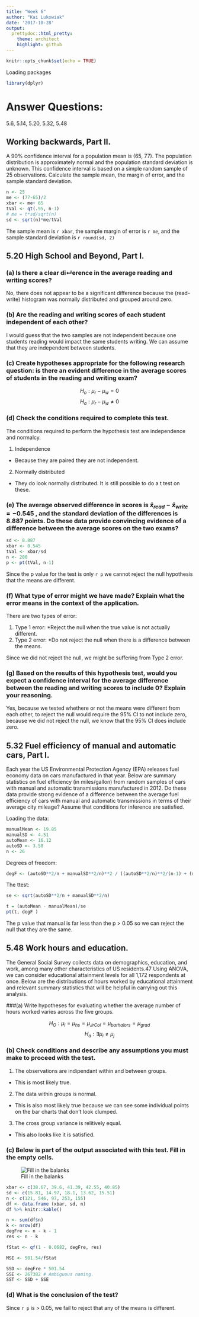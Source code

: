 ```yaml
---
title: "Week 6"
author: "Kai Lukowiak"
date: '2017-10-28'
output:
  prettydoc::html_pretty:
    theme: architect
    highlight: github
---
```



```r
knitr::opts_chunk$set(echo = TRUE)
```

Loading packages
```r
library(dplyr)

```




# Answer Questions: 
5.6, 5.14, 5.20, 5.32, 5.48



## Working backwards, Part II.

A 90% confidence interval for a population mean is (65, 77). The population distribution is approximately normal and the population standard deviation is unknown. This confidence interval is based on a simple random sample of 25 observations. Calculate the sample mean, the margin of error, and the sample standard deviation.


```r
n <- 25
me <- (77-65)/2
xbar <- me+ 65
tVal <- qt(.95, n-1)
# me = t*sd/sqrt(n)
sd <- sqrt(n)*me/tVal

```

The sample mean is ```r xbar```, the sample margin of error is ```r me```, and the sample standard deviation is ```r round(sd, 2)```



## 5.20 High School and Beyond, Part I.

### (a) Is there a clear di↵erence in the average reading and writing scores?
No, there does not appear to be a significant difference because the (read-write) histogram was normally distributed and grouped around zero. 

### (b) Are the reading and writing scores of each student independent of each other?

I would guess that the two samples are not independent because one students reading would impact the same students writing. We can assume that they are independent between students. 

### (c) Create hypotheses appropriate for the following research question: is there an evident difference in the average scores of students in the reading and writing exam?

$$H_o:\mu_r-\mu_w = 0 $$
$$H_a:\mu_r-\mu_w \ne 0 $$

### (d) Check the conditions required to complete this test.

The conditions required to perform the hypothesis test are independence and normalcy. 

1. Independence
  * Because they are paired they are not independent.
  
2. Normally distributed
  * They do look normally distributed.
It is still possible to do a t test on these.


### (e) The average observed difference in scores is $\bar x_{read} − \bar x_{write} = −0.545$ , and the standard deviation of the differences is 8.887 points. Do these data provide convincing evidence of a difference between the average scores on the two exams?

```r
sd <- 8.887
xbar <- 0.545
tVal <- xbar/sd
n <- 200
p <- pt(tVal, n-1)
```

Since the p value for the test is only `r p` we cannot reject the null hypothesis that the means are different.

### (f) What type of error might we have made? Explain what the error means in the context of the application.

There are two types of error:

1. Type 1 error:
   *Reject the null when the true value is not actually different.
2. Type 2 error:
  *Do not reject the null when there is a difference between the means.

Since we did not reject the null, we might be suffering from Type 2 error. 


### (g) Based on the results of this hypothesis test, would you expect a confidence interval for the average difference between the reading and writing scores to include 0? Explain your reasoning.

Yes, because we tested whethere or not the means were different from each other, to reject the null would require the 95% CI to not include zero, because we did not reject the null, we know that the 95% CI does include zero. 



## 5.32 Fuel efficiency of manual and automatic cars, Part I.
Each year the US Environmental
Protection Agency (EPA) releases fuel economy data on cars manufactured in that year.
Below are summary statistics on fuel efficiency (in miles/gallon) from random samples of cars with
manual and automatic transmissions manufactured in 2012. Do these data provide strong evidence
of a difference between the average fuel efficiency of cars with manual and automatic transmissions
in terms of their average city mileage? Assume that conditions for inference are satisfied.

Loading the data:



```r
manualMean <- 19.85
manualSD <- 4.51
autoMean <- 16.12
autoSD <- 3.58
n <- 26
```

Degrees of freedom:

```r
degF <- (autoSD**2/n + manualSD**2/n)**2 / ((autoSD**2/n)**2/(n-1) + (manualSD**2/n)**2/(n-1))
```



The ttest:

```r
se <- sqrt(autoSD**2/n + manualSD**2/n)

t = (autoMean - manualMean)/se
pt(t, degF )

```

The p value that manual is far less than the p > 0.05 so we can reject the null that they are the same.


## 5.48 Work hours and education.

The General Social Survey collects data on demographics,
education, and work, among many other characteristics of US residents.47 Using ANOVA, we can
consider educational attainment levels for all 1,172 respondents at once. Below are the distributions
of hours worked by educational attainment and relevant summary statistics that will be helpful in
carrying out this analysis.



###(a) Write hypotheses for evaluating whether the average number of hours worked varies across the five groups.

$$H_O: \mu_l=\mu_{hs}=\mu_{Jr Col}=\mu_{barhalors}=\mu_{grad} $$
$$H_a: \exists \mu_i \ne \mu_j $$


### (b) Check conditions and describe any assumptions you must make to proceed with the test.

1. The observations are indipendant within and between groups.
  * This is most likely true.
2. The data within groups is normal.
  * This is also most likely true because we can see some individual points on the bar charts that don't look clumped.
3. The cross group variance is relitively equal.
  * This also looks like it is satisfied. 

### (c) Below is part of the output associated with this test. Fill in the empty cells.

![Fill in the balanks](/Users/kailukowiak/OneDrive - CUNY School of Professional Studies/DATA_606_Local/Assigments/Week5/Data606ScrenShot.png)



```r
xbar <- c(38.67, 39.6, 41.39, 42.55, 40.85)
sd <- c(15.81, 14.97, 18.1, 13.62, 15.51)
n <- c(121, 546, 97, 253, 155)
df <- data.frame (xbar, sd, n)
df %>% knitr::kable()
```

```r
n <- sum(df$n)
k <- nrow(df)
degFre <- n - k - 1
res <- n - k

fStat <- qf(1 - 0.0682, degFre, res)

MSE <- 501.54/fStat

SSD <- degFre * 501.54
SSE <- 267382 # Ambiguous naming. 
SST <- SSD + SSE
```

### (d) What is the conclusion of the test?

Since ```r p``` is > 0.05, we fail to reject that any of the means is different. 
